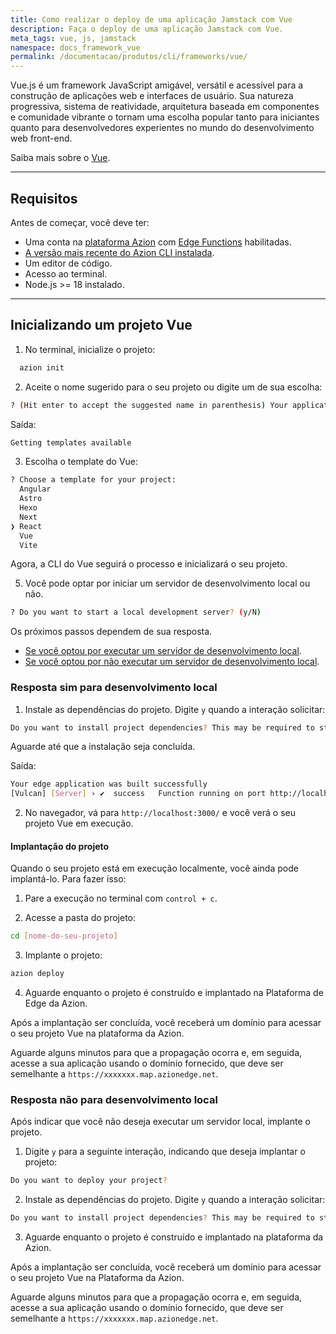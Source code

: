 ```yaml
---
title: Como realizar o deploy de uma aplicação Jamstack com Vue
description: Faça o deploy de uma aplicação Jamstack com Vue.
meta_tags: vue, js, jamstack
namespace: docs_framework_vue
permalink: /documentacao/produtos/cli/frameworks/vue/
---
```


Vue.js é um framework JavaScript amigável, versátil e acessível para a construção de aplicações web e interfaces de usuário. Sua natureza progressiva, sistema de reatividade, arquitetura baseada em componentes e comunidade vibrante o tornam uma escolha popular tanto para iniciantes quanto para desenvolvedores experientes no mundo do desenvolvimento web front-end.

Saiba mais sobre o [Vue](https://vuejs.org/guide/introduction.html).

---

## Requisitos

Antes de começar, você deve ter:

- Uma conta na [plataforma Azion](/pt-br/documentacao/produtos/gestao-de-contas/criar-conta/) com [Edge Functions](/pt-br/documentacao/produtos/edge-application/edge-functions/) habilitadas.
- [A versão mais recente do Azion CLI instalada](/pt-br/documentacao/produtos/azion-cli/visao-geral/).
- Um editor de código.
- Acesso ao terminal.
- Node.js >= 18 instalado.

---

## Inicializando um projeto Vue

1. No terminal, inicialize o projeto:

```sh 
  azion init
```

2. Aceite o nome sugerido para o seu projeto ou digite um de sua escolha:

```sh 
? (Hit enter to accept the suggested name in parenthesis) Your applications name:  (remarkable_microscope)
```

Saída: 

```sh
Getting templates available
```

3. Escolha o template do Vue:

```sh 
? Choose a template for your project: 
  Angular 
  Astro 
  Hexo 
  Next 
❯ React 
  Vue 
  Vite 
```

Agora, a CLI do Vue seguirá o processo e inicializará o seu projeto.

5. Você pode optar por iniciar um servidor de desenvolvimento local ou não.

```sh 
? Do you want to start a local development server? (y/N) 
```

Os próximos passos dependem de sua resposta.

- [Se você optou por executar um servidor de desenvolvimento local](/pt-br/documentacao/produtos/cli/frameworks/vue/#resposta-sim-para-desenvolvimento-local).
- [Se você optou por não executar um servidor de desenvolvimento local](/pt-br/documentacao/produtos/cli/frameworks/vue/#resposta-sim-para-desenvolvimento-local).

### Resposta sim para desenvolvimento local

1. Instale as dependências do projeto. Digite `y` quando a interação solicitar:

```sh 
Do you want to install project dependencies? This may be required to start local development server (y/N)
```

Aguarde até que a instalação seja concluída.

Saída:

```sh
Your edge application was built successfully
[Vulcan] [Server] › ✔  success   Function running on port http://localhost:3000
```

2. No navegador, vá para `http://localhost:3000/` e você verá o seu projeto Vue em execução.

#### Implantação do projeto

Quando o seu projeto está em execução localmente, você ainda pode implantá-lo. Para fazer isso:

1. Pare a execução no terminal com `control + c`. 

2. Acesse a pasta do projeto:

```sh
cd [nome-do-seu-projeto] 
```

3. Implante o projeto: 

```sh
azion deploy
```

4. Aguarde enquanto o projeto é construído e implantado na Plataforma de Edge da Azion.

Após a implantação ser concluída, você receberá um domínio para acessar o seu projeto Vue na plataforma da Azion.

Aguarde alguns minutos para que a propagação ocorra e, em seguida, acesse a sua aplicação usando o domínio fornecido, que deve ser semelhante a `https://xxxxxxx.map.azionedge.net`.

### Resposta não para desenvolvimento local

Após indicar que você não deseja executar um servidor local, implante o projeto.

1. Digite `y` para a seguinte interação, indicando que deseja implantar o projeto:

```sh
Do you want to deploy your project?
```

2. Instale as dependências do projeto. Digite `y` quando a interação solicitar:

```sh 
Do you want to install project dependencies? This may be required to start local development server (y/N)
```

3. Aguarde enquanto o projeto é construído e implantado na plataforma da Azion.

Após a implantação ser concluída, você receberá um domínio para acessar o seu projeto Vue na Plataforma da Azion.

Aguarde alguns minutos para que a propagação ocorra e, em seguida, acesse a sua aplicação usando o domínio fornecido, que deve ser semelhante a `https://xxxxxxx.map.azionedge.net`.